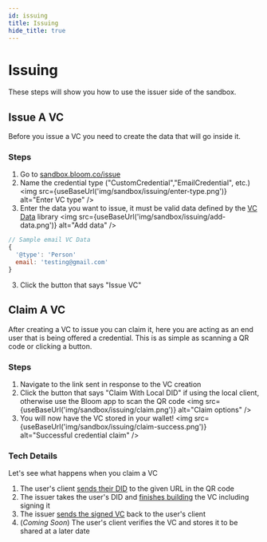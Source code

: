 ```yaml
---
id: issuing
title: Issuing
hide_title: true
---
```



# Issuing

These steps will show you how to use the issuer side of the sandbox.

## Issue A VC

Before you issue a VC you need to create the data that will go inside it.

### Steps

1. Go to [sandbox.bloom.co/issue](https://sandbox.bloom.co/issue)
2. Name the credential type ("CustomCredential","EmailCredential", etc.)
   <img src={useBaseUrl('img/sandbox/issuing/enter-type.png')} alt="Enter VC type" />
3. Enter the data you want to issue, it must be valid data defined by the [VC Data](https://github.com/hellobloom/vc/tree/vc-network-update/dev/packages/vc-data/src/data) library
   <img src={useBaseUrl('img/sandbox/issuing/add-data.png')} alt="Add data" />

```js
// Sample email VC Data
{
  '@type': 'Person'
  email: 'testing@gmail.com'
}
```

3. Click the button that says "Issue VC"

## Claim A VC

After creating a VC to issue you can claim it, here you are acting as an end user that is being offered a credential. This is as simple as scanning a QR code or clicking a button.

### Steps

1. Navigate to the link sent in response to the VC creation
2. Click the button that says "Claim With Local DID" if using the local client, otherwise use the Bloom app to scan the QR code
   <img src={useBaseUrl('img/sandbox/issuing/claim.png')} alt="Claim options" />
3. You will now have the VC stored in your wallet!
   <img src={useBaseUrl('img/sandbox/issuing/claim-success.png')} alt="Successful credential claim" />

### Tech Details

Let's see what happens when you claim a VC

1. The user's client [sends their DID](https://github.com/hellobloom/vc/blob/vc-network-update/dev/sandbox/client/src/components/LocalClientProvider/index.tsx#L161) to the given URL in the QR code
2. The issuer takes the user's DID and [finishes building](https://github.com/hellobloom/vc/blob/vc-network-update/dev/sandbox/server/src/routes/cred.ts#L143) the VC including signing it
3. The issuer [sends the signed VC](https://github.com/hellobloom/vc/blob/vc-network-update/dev/sandbox/server/src/routes/cred.ts#L178) back to the user's client
4. (_Coming Soon_) The user's client verifies the VC and stores it to be shared at a later date
